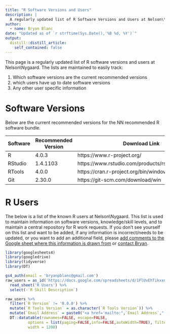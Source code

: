 ```yaml
---
title: "R Software Versions and Users"
description: |
  A regularly updated list of R Software Versions and Users at Nelson\\Nygaard.
author:
  - name: Bryan Blanc
date: "Updated as of `r strftime(Sys.Date(),'%B %d, %Y')`"
output:
  distill::distill_article:
    self_contained: false
---
```


This page is a regularly updated list of R software versions and users at Nelson\\Nygaard. The lists are maintained to easily track:  

1. Which software versions are the current recommended versions 
2. which users have up to date software versions
3. Any other user specific information

# Software Versions

Below are the current recommended versions for the NN recommended R software bundle. 

| Software           | Recommended Version   | Download Link                                      |
|--------------------|-----------------------|----------------------------------------------------|
| R                  | 4.0.3                 | https://www.r-project.org/                         |
| RStudio            | 1.4.1103              | https://www.rstudio.com/products/rstudio/download/ |
| RTools             | 4.0.0                 | https://cran.r-project.org/bin/windows/Rtools/     |
| Git                | 2.30.0                | https://git-scm.com/download/win                   |

# R Users

The below is a list of the known R users at Nelson\\Nygaard. This list is used to maintain information on software versions, knowledge/skill levels, and to maintain a central repository for R work requests. If you don't see yourself on this list and want to be added, if any information is incorrect/needs to be updated, or you want to add an additional field, please [add comments to the Google sheet where this information is drawn from](https://docs.google.com/spreadsheets/d/1FlUvEhTikxxnQYV5CP1T4M5wgudnZJ88f4T44C9RSpc/edit?usp=sharing) or [contact Bryan](mailto:bblanc@nelsonnygaard.com).

```r
library(googlesheets4)
library(googledrive)
library(tidyverse)
library(DT)

gs4_auth(email = 'bryanpblanc@gmail.com')
raw_users = as_id('https://docs.google.com/spreadsheets/d/1FlUvEhTikxxnQYV5CP1T4M5wgudnZJ88f4T44C9RSpc/edit?usp=sharing') %>%
  read_sheet('R Users') %>%
  select(-`R Skill Description`) 

raw_users %>%
  filter(`R Version` != '0.0.0') %>%
  mutate(`R Tools Version` = as.character(`R Tools Version`)) %>%
  mutate(`Email Address` = paste0("<a href='mailto:",`Email Address`,"'>",`Email Address`,"</a>")) %>%
  DT::datatable(rownames=FALSE, escape=FALSE,
          options = list(paging=FALSE,info=FALSE,autoWidth=TRUE), filter = 'top',
          width = 1200)
```

